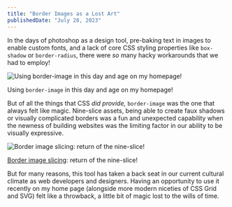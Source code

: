 ```yaml
---
title: "Border Images as a Lost Art"
publishedDate: "July 28, 2023"
---
```


In the days of photoshop as a design tool, pre-baking text in images to enable custom fonts, and a lack of core CSS styling properties like `box-shadow` or `border-radius`, there were _so_ many hacky workarounds that we had to employ!

![Using `border-image`  in this day and age on my homepage!](/blog/images/border-images-as-a-lost-art/Capture-2023-07-28-143748.png)

Using `border-image` in this day and age on my homepage!

But of all the things that CSS _did provide,_ `border-image` was the one that always felt like magic. Nine-slice assets, being able to create faux shadows or visually complicated borders was a fun and unexpected capability when the newness of building websites was the limiting factor in our ability to be visually expressive.

![[Border image slicing](https://developer.mozilla.org/en-US/docs/Web/CSS/border-image-slice): return of the nine-slice!](/blog/images/border-images-as-a-lost-art/Untitled.png)

[Border image slicing](https://developer.mozilla.org/en-US/docs/Web/CSS/border-image-slice): return of the nine-slice!

But for many reasons, this tool has taken a back seat in our current cultural climate as web developers and designers. Having an opportunity to use it recently on my home page (alongside more modern niceties of CSS Grid and SVG) felt like a throwback, a little bit of magic lost to the wills of time.
